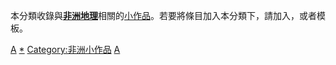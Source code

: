 {{Catnav|頁面分類|地理|大洲|非洲|非洲地理}}
{{Catnav|頁面分類|地理|各大洲地理|非洲地理}}
{{Catnav|頁面分類|各種主題的頁面分類|依大洲来作的分类|各大洲地理|非洲地理}}
{{細分}}
{{hiddencat}}
{{WPSS-cat}}
{{Commonscat|Geography of Africa}}
本分類收錄與'''[[非洲地理|非洲地理]]'''相關的[[Wikipedia:小作品|小作品]]。若要將條目加入本分類下，請加入'''{{tl|Africa-geo-stub}}'''，或者'''{{tl|非洲地理小作品}}'''模板。

[[Category:依大洲劃分的地理小作品|A]]
[[Category:非洲地理|*]]
[[Category:非洲小作品|Category:非洲小作品]]
[[Category:條目太多的小作品類別|A]]